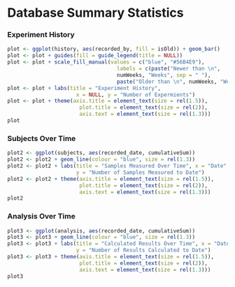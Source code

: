 Database Summary Statistics
========================================================


### Experiment History
```r
plot <- ggplot(history, aes(recorded_by, fill = isOld)) + geom_bar()
plot <- plot + guides(fill = guide_legend(title = NULL))
plot <- plot + scale_fill_manual(values = c("blue", "#56B4E9"), 
                                   labels = c(paste("Newer than \n", 
                                   numWeeks, "Weeks", sep = " "),
                                   paste("Older than \n", numWeeks, "Weeks", sep = " ")))
plot <- plot + labs(title = "Experiment History", 
                      x = NULL, y = "Number of Expermients")
plot <- plot + theme(axis.title = element_text(size = rel(1.5)), 
                       plot.title = element_text(size = rel(2)),
                       axis.text = element_text(size = rel(1.3)))
plot
```


### Subjects Over Time
```r
plot2 <- ggplot(subjects, aes(recorded_date, cumulativeSum)) 
plot2 <- plot2 + geom_line(colour = "blue", size = rel(1.3))
plot2 <- plot2 + labs(title = "Samples Measured Over Time", x = "Date", 
                      y = "Number of Samples Measured to Date")
plot2 <- plot2 + theme(axis.title = element_text(size = rel(1.5)), 
                       plot.title = element_text(size = rel(2)),
                       axis.text = element_text(size = rel(1.3)))
plot2
```

### Analysis Over Time
```r
plot3 <- ggplot(analysis, aes(recorded_date, cumulativeSum)) 
plot3 <- plot3 + geom_line(colour = "blue", size = rel(1.3))
plot3 <- plot3 + labs(title = "Calculated Results Over Time", x = "Date", 
                      y = "Number of Results Calculated to Date")
plot3 <- plot3 + theme(axis.title = element_text(size = rel(1.5)), 
                       plot.title = element_text(size = rel(2)),
                       axis.text = element_text(size = rel(1.3)))
plot3
```
